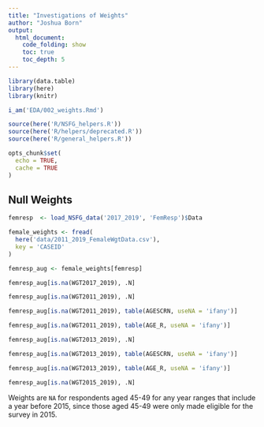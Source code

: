 ```yaml
---
title: "Investigations of Weights"
author: "Joshua Born"
output:
  html_document:
    code_folding: show
    toc: true
    toc_depth: 5
---
```


```r
library(data.table)
library(here)
library(knitr)

i_am('EDA/002_weights.Rmd')

source(here('R/NSFG_helpers.R'))
source(here('R/helpers/deprecated.R'))
source(here('R/general_helpers.R'))

opts_chunk$set(
  echo = TRUE,
  cache = TRUE
)
```

## Null Weights

```r
femresp  <- load_NSFG_data('2017_2019', 'FemResp')$Data

female_weights <- fread(
  here('data/2011_2019_FemaleWgtData.csv'),
  key = 'CASEID'
)

femresp_aug <- female_weights[femresp]
```

```r
femresp_aug[is.na(WGT2017_2019), .N]

femresp_aug[is.na(WGT2011_2019), .N]

femresp_aug[is.na(WGT2011_2019), table(AGESCRN, useNA = 'ifany')]

femresp_aug[is.na(WGT2011_2019), table(AGE_R, useNA = 'ifany')]

femresp_aug[is.na(WGT2013_2019), .N]

femresp_aug[is.na(WGT2013_2019), table(AGESCRN, useNA = 'ifany')]

femresp_aug[is.na(WGT2013_2019), table(AGE_R, useNA = 'ifany')]

femresp_aug[is.na(WGT2015_2019), .N]
```

Weights are `NA` for respondents aged 45-49 for any year ranges that include a year before 2015, since those aged 45-49 were only made eligible for the survey in 2015.

